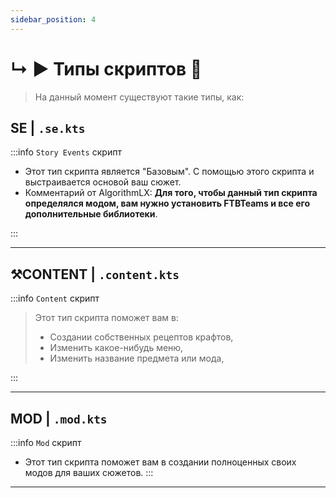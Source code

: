 ```yaml
---
sidebar_position: 4
---
```


# ↳ ▶ Типы скриптов 🧾

>  На данный момент существуют такие типы, как:

## SE | `.se.kts`

:::info `Story Events` скрипт

- Этот тип скрипта является "Базовым". С помощью этого скрипта и выстраивается основой ваш сюжет.  
- Комментарий от AlgorithmLX: __**Для того, чтобы данный тип скрипта определялся модом, вам нужно установить FTBTeams и все его дополнительные библиотеки**__.

:::
> 
---

## ⚒CONTENT | `.content.kts`

:::info `Content` скрипт

> Этот тип скрипта поможет вам в:  
> - Создании собственных рецептов крафтов,  
> - Изменить какое-нибудь меню,  
> - Изменить название предмета или мода,

:::

---

## MOD | `.mod.kts`

:::info `Mod` скрипт

- Этот тип скрипта поможет вам в создании полноценных своих модов для ваших сюжетов.
:::

---
 